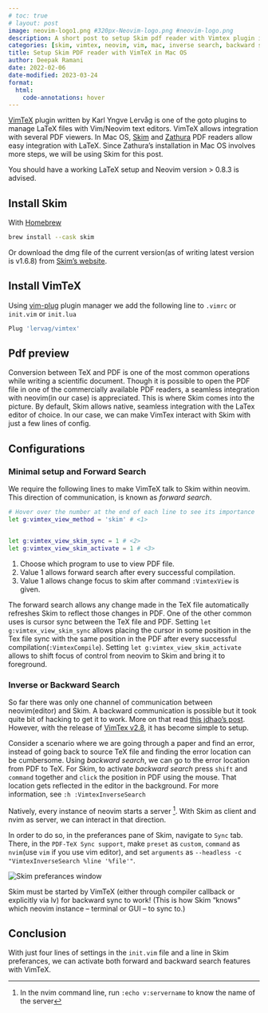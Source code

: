 ```yaml
---
# toc: true
# layout: post
image: neovim-logo1.png #320px-Neovim-logo.png #neovim-logo.png 
description: A short post to setup Skim pdf reader with Vimtex plugin in Mac OS.  
categories: [skim, vimtex, neovim, vim, mac, inverse search, backward search]
title: Setup Skim PDF reader with VimTeX in Mac OS
author: Deepak Ramani
date: 2022-02-06
date-modified: 2023-03-24
format: 
  html: 
    code-annotations: hover
---
```

[VimTeX](https://github.com/lervag/vimtex) plugin written by Karl Yngve Lervåg is one of the goto plugins to manage
LaTeX files with Vim/Neovim text editors. VimTeX allows integration with several PDF
viewers. In Mac OS, [Skim](https://skim-app.sourceforge.io) and [Zathura](https://pwmt.org/projects/zathura/)
PDF readers allow easy integration with LaTeX. Since Zathura's installation in Mac OS involves more steps, 
we will be using Skim for this post. 

::: callout-warning
You should have a working LaTeX setup and Neovim version > 0.8.3 is advised.
:::

## Install Skim 

With [Homebrew](../brew.sh)

```.bash
brew install --cask skim
```
Or download the dmg file of the current version(as of writing latest version is v1.6.8)
from [Skim's website](https://skim-app.sourceforge.io).

## Install VimTeX

Using [vim-plug](https://github.com/junegunn/vim-plug) plugin manager we add the following
line to `.vimrc` or `init.vim` or `init.lua`

```.bash
Plug 'lervag/vimtex'
```

## Pdf preview 
Conversion between TeX and PDF is one of the most common operations while writing a
scientific document. Though it is possible to open the PDF file in one of the commercially available
PDF readers, a seamless integration with neovim(in our case) is appreciated. This is where
Skim comes into the picture. By default, Skim allows native, seamless integration with the
LaTex editor of choice. In our case, we can make VimTex interact with Skim with just a few
lines of config.

## Configurations 

### Minimal setup and Forward Search

We require the following lines to make VimTeX talk to Skim within neovim. This direction of
communication, is known as *forward search*. 

```.bash
# Hover over the number at the end of each line to see its importance
let g:vimtex_view_method = 'skim' # <1>


let g:vimtex_view_skim_sync = 1 # <2>
let g:vimtex_view_skim_activate = 1 # <3>

```
1. Choose which program to use to view PDF file.
2. Value 1 allows forward search after every successful compilation.
3. Value 1 allows change focus to skim after command `:VimtexView` is given.

The forward search allows any change made in the TeX file automatically refreshes Skim to
reflect those changes in PDF. One of the other common uses is cursor sync between the TeX file and PDF. 
Setting `let g:vimtex_view_skim_sync` allows placing the cursor in some position in the Tex file sync with the same
position in the PDF after every successful compilation(`:VimtexCompile`). Setting `let g:vimtex_view_skim_activate`
allows to shift focus of control from neovim to Skim and bring it to foreground. 

### Inverse or Backward Search

So far there was only one channel of communication between neovim(editor) and Skim.
A backward communication is possible but it took quite bit of hacking to get it
to work. More on that read [this jdhao's post](https://jdhao.github.io/2021/02/20/inverse_search_setup_neovim_vimtex/). 
However, with the release of [VimTex v2.8](https://github.com/lervag/vimtex/releases/tag/v2.8),
it has become simple to setup. 

Consider a scenario where we are going through a paper and find an error, instead of going
back to source TeX file and finding the error location can be cumbersome. Using *backward
search*, we can go to the error location from PDF to TeX. For Skim, to activate *backward
search* press `shift` and `command` together and `click` the position in PDF using the
mouse. That location gets reflected in the editor in the background. For more information,
see `:h :VimtexInverseSearch`

Natively, every instance of neovim starts a server [^1]. With Skim
as client and nvim as server, we can interact in that direction. 

In order to do so, in the preferances pane of Skim, navigate to `Sync` tab. There, in the
`PDF-TeX Sync support`, make `preset` as `custom`, `command` as `nvim`(use `vim` if you
use vim editor), and set `arguments` as `--headless -c "VimtexInverseSearch %line '%file'"`.

![](skim_setting.png "Skim preferances window")

::: callout-important
Skim must be started by VimTeX (either through compiler callback or explicitly via <leader>lv) 
for backward sync to work! (This is how Skim “knows” which neovim instance – terminal or GUI – to sync to.)
:::

## Conclusion
With just four lines of settings in the `init.vim` file and a line in Skim preferances, we
can activate both forward and backward search features with VimTeX. 

[^1]: In the nvim command line, run `:echo v:servername` to know the name of the server
